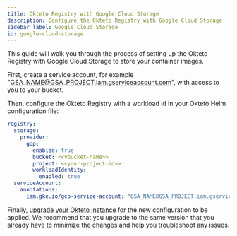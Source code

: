 ```yaml
---
title: Okteto Registry with Google Cloud Storage
description: Configure the Okteto Registry with Google Cloud Storage
sidebar_label: Google Cloud Storage
id: google-cloud-storage
---
```


This guide will walk you through the process of setting up the Okteto Registry with Google Cloud Storage to store your container images.

First, create a service account, for example "GSA_NAME@GSA_PROJECT.iam.gserviceaccount.com", with access to you to your bucket.

Then, configure the Okteto Registry with a workload id in your Okteto Helm configuration file:

```yaml title="config.yaml"
registry:
  storage:
    provider:
      gcp:
        enabled: true
        bucket: <<vbucket-name>>
        project: <<your-project-id>>
        workloadIdentity:
          enabled: true
  serviceAccount:
    annotations:
      iam.gke.io/gcp-service-account: "GSA_NAME@GSA_PROJECT.iam.gserviceaccount.com"
```

Finally, [upgrade your Okteto instance](self-hosted/manage/upgrade.mdx) for the new configuration to be applied.
We recommend that you upgrade to the same version that you already have to minimize the changes and help you troubleshoot any issues.

